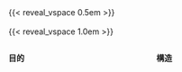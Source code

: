 ## <!-- title -->

{{< reveal_vspace 0.5em >}}

:::: {.def-block style="font-size:1.2em;"}

[<!-- definition title -->]{.def-title}

::: {.def-contents}

<!-- explain definition -->

:::
::::

{{< reveal_vspace 1.0em >}}

:::: {.columns}
::: {.column width="50%"}

[**目的**]{.border-bottom style="width: 100%; text-align: center;"}


:::
::: {.column width="50%"}

[**構造**]{.border-bottom style="width: 100%; text-align: center;"}


:::

::::
